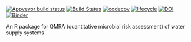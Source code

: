 [![Appveyor build status](https://ci.appveyor.com/api/projects/status/y9ng9kv84x2ceqoo/branch/master?svg=true)](https://ci.appveyor.com/project/KWB-R/kwb-qmra/branch/master)
[![Build Status](https://travis-ci.org/KWB-R/kwb.qmra.svg?branch=master)](https://travis-ci.org/KWB-R/kwb.qmra)
[![codecov](https://codecov.io/github/KWB-R/kwb.qmra/branch/master/graphs/badge.svg)](https://codecov.io/github/KWB-R/kwb.qmra)
[![lifecycle](https://img.shields.io/badge/lifecycle-stable-brightgreen.svg)](https://www.tidyverse.org/lifecycle/#stable)
[![DOI](https://zenodo.org/badge/68301647.svg)](https://zenodo.org/badge/latestdoi/68301647)
[![Binder](http://mybinder.org/badge.svg)](https://mybinder.org/v2/gh/kwb-r/kwb.qmra/master?urlpath=rstudio)


An R package for QMRA (quantitative microbial risk assessment) of water supply systems

